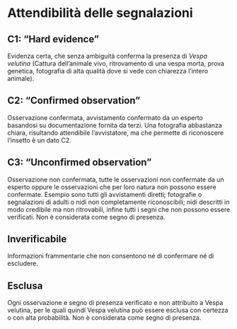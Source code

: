 # Attendibilità delle segnalazioni

## C1: “Hard evidence”

Evidenza certa, che senza ambiguità conferma la presenza di *Vespa velutina* (Cattura dell’animale vivo, ritrovamento di una vespa morta, prova genetica, fotografia di alta qualità dove si vede con chiarezza l’intero animale).

## C2: “Confirmed observation”

Osservazione confermata, avvistamento confermato da un esperto basandosi su documentazione fornita da terzi. Una fotografia abbastanza chiara, risultando attendibile l’avvistatore, ma che permette di riconoscere l’insetto è un dato C2. 

## C3: “Unconfirmed observation”

Osservazione non confermata, tutte le osservazioni non confermate da un esperto oppure le osservazioni che per loro natura non possono essere confermate. Esempio sono tutti gli avvistamenti diretti; fotografie o segnalazioni di adulti o nidi non completamente riconoscibili; nidi descritti in modo credibile ma non ritrovabili, infine tutti i segni che non possono essere verificati. Non è considerata come segno di presenza.

## Inverificabile

Informazioni frammentarie che non consentono né di confermare né di escludere.

## Esclusa

Ogni osservazione e segno di presenza verificato e non attribuito a Vespa velutina, per le quali quindi Vespa velutina può essere esclusa con certezza o con alta probabilità. Non è considerata come segno di presenza.
